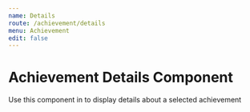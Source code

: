 ```yaml
---
name: Details
route: /achievement/details
menu: Achievement
edit: false
---
```



# Achievement Details Component

Use this component in to display details about a selected achievement

<Playground>
    <div style={{display: "flex", alignItems: "center", justifyContent: "center", flexDirection: "column", height: "700px"}}>
        <div style={{ width: "400px", height: "500px", background: "#fff", borderRadius: "10px", boxShadow: "0px 4px 6px 6px rgba(0, 0, 0, 0.25)" }}>
            <AchievementDetailsComponent data={AchievementSharer} translations={{ rewards: "Rewards" }} />
        </div>
    </div>

</Playground>

<Props of={AchievementDetailsComponent} />
